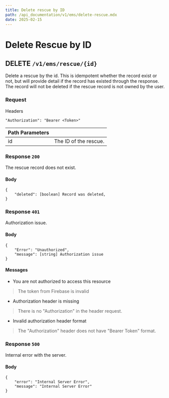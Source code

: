 ```yaml
---
title: Delete rescue by ID
path: /api_documentation/v1/ems/delete-rescue.mdx
date: 2025-02-15
---
```


# Delete Rescue by ID

## DELETE `/v1/ems/rescue/{id}`

Delete a rescue by the id. This is idempotent whether the record exist or not, but will provide detail if the record has existed through the response. The record will not be deleted if the rescue record is not owned by the user.

### Request

Headers

```
"Authorization": "Bearer <Token>"
```

| Path Parameters | |
| ---- | ----- |
| id | The ID of the rescue. |

### Response `200`

The rescue record does not exist. 

#### Body

```
{
    "deleted": [boolean] Record was deleted,
}
```

### Response `401`

Authorization issue.

#### Body
```
{
    "Error": "Unauthorized",
    "message": [string] Authorization issue
}
```

#### Messages

- You are not authorized to access this resource
> The token from Firebase is invalid
- Authorization header is missing
> There is no "Authorization" in the header request.
- Invalid authorization header format
> The "Authorization" header does not have "Bearer Token" format.

### Response `500`

Internal error with the server.

#### Body
```
{
    "error": "Internal Server Error",
    "message": "Internal Server Error"
}
```